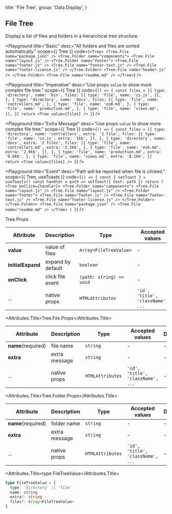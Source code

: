 
  title: 'File Tree',
  group: 'Data Display',
}

## File Tree

Display a list of files and folders in a hierarchical tree structure.

<Playground
  title="Basic"
  desc="All folders and files are sorted automatically."
  scope={{ Tree }}
  code={`
<Tree>
  <Tree.File name="package.json" />
  <Tree.Folder name="components">
    <Tree.File name="layout.js" />
    <Tree.Folder name="footer">
      <Tree.File name="footer.js" />
      <Tree.File name="footer-text.js" />
      <Tree.File name="footer-license.js" />
    </Tree.Folder>
    <Tree.File name="header.js" />
  </Tree.Folder>
  <Tree.File name="readme.md" />
</Tree>
`}
/>

<Playground
  title="Imperative"
  desc="Use props `value` to show more complex file tree."
  scope={{ Tree }}
  code={`
() => {
  const files = [{
    type: 'directory',
    name: 'bin',
    files: [{
      type: 'file',
      name: 'cs.js',
    }],
  }, {
    type: 'directory',
    name: 'docs',
    files: [{
      type: 'file',
      name: 'controllers.md',
    }, {
      type: 'file',
      name: 'es6.md',
    }, {
      type: 'file',
      name: 'production.md',
    }, {
      type: 'file',
      name: 'views.md',
    }],
  }]
  return <Tree value={files} />
}
`}
/>

<Playground
  title="Extra Message"
  desc="Use props `value` to show more complex file tree."
  scope={{ Tree }}
  code={`
() => {
  const files = [{
    type: 'directory',
    name: 'controllers',
    extra: '1 file',
    files: [{
      type: 'file',
      name: 'cs.js',
      extra: '1kb',
    }],
  }, {
    type: 'directory',
    name: 'docs',
    extra: '2 files',
    files: [{
      type: 'file',
      name: 'controllers.md',
      extra: '2.5kb',
    }, {
      type: 'file',
      name: 'es6.md',
      extra: '2.9kb',
    }],
  }, {
     type: 'file',
     name: 'production.md',
     extra: '0.8kb',
   }, {
     type: 'file',
     name: 'views.md',
     extra: '8.1kb',
   }]
  return <Tree value={files} />
}
`}
/>

<Playground
  title="Event"
  desc="Path will be reported when file is clicked."
  scope={{ Tree, useToasts }}
  code={`
() => {
  const { setToast } = useToasts()
  const handler = path => setToast({ text: path })
  return (
    <Tree onClick={handler}>
      <Tree.Folder name="components">
        <Tree.File name="layout.js" />
        <Tree.File name="layout.js" />
        <Tree.Folder name="footer">
          <Tree.File name="footer.js" />
          <Tree.File name="footer-text.js" />
          <Tree.File name="footer-license.js" />
        </Tree.Folder>
      </Tree.Folder>
      <Tree.File name="package.json" />
      <Tree.File name="readme.md" />
    </Tree>
  )
}
`}
/>

<Attributes edit="/pages/components/file-tree.mdx">
<Attributes.Title>Tree.Props</Attributes.Title>

| Attribute         | Description       | Type                     | Accepted values                   | Default |
| ----------------- | ----------------- | ------------------------ | --------------------------------- | ------- |
| **value**         | value of files    | `Array<FileTreeValue>`   | -                                 | -       |
| **initialExpand** | expand by default | `boolean`                | -                                 | `false` |
| **onClick**       | click file event  | `(path: string) => void` | -                                 | -       |
| ...               | native props      | `HTMLAttributes`         | `'id', 'title', 'className', ...` | -       |

<Attributes.Title>Tree.File.Props</Attributes.Title>

| Attribute          | Description   | Type             | Accepted values                   | Default |
| ------------------ | ------------- | ---------------- | --------------------------------- | ------- |
| **name**(required) | file name     | `string`         | -                                 | -       |
| **extra**          | extra message | `string`         | -                                 | -       |
| ...                | native props  | `HTMLAttributes` | `'id', 'title', 'className', ...` | -       |

<Attributes.Title>Tree.Folder.Props</Attributes.Title>

| Attribute          | Description   | Type             | Accepted values                   | Default |
| ------------------ | ------------- | ---------------- | --------------------------------- | ------- |
| **name**(required) | folder name   | `string`         | -                                 | -       |
| **extra**          | extra message | `string`         | -                                 | -       |
| ...                | native props  | `HTMLAttributes` | `'id', 'title', 'className', ...` | -       |

<Attributes.Title>type FileTreeValue</Attributes.Title>

```ts
type FileTreeValue = {
  type: 'directory' || 'file'
  name: string
  extra?: string
  files?: Array<FileTreeValue>
}
```

</Attributes>
